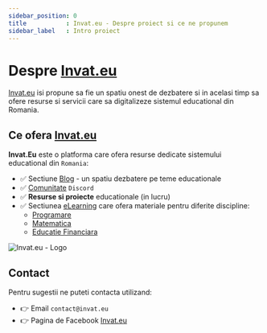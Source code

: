 ```yaml
---
sidebar_position: 0
title           : Invat.eu - Despre proiect si ce ne propunem
sidebar_label   : Intro proiect
---
```


# Despre [Invat.eu](https://invat.eu/)

[Invat.eu](https://invat.eu/) isi propune sa fie un spatiu onest de dezbatere si in acelasi timp sa ofere resurse si servicii care sa digitalizeze sistemul educational din Romania.

## Ce ofera [Invat.eu](https://invat.eu/)

**Invat.Eu** este o platforma care ofera resurse dedicate sistemului educational din `Romania`:

- ✅ Sectiune [Blog](https://www.blog.invat.eu/) - un spatiu dezbatere pe teme educationale
- ✅ [Comunitate](https://discord.gg/uh2WWTKt) `Discord`
- ✅ **Resurse si proiecte** educationale (in lucru)
- ✅ Sectiunea [eLearning](https://www.elearning.invat.eu/) care ofera materiale pentru diferite discipline:
  - [Programare](/programare/)
  - [Matematica](/matematica/)
  - [Educatie Financiara](/educatie-financiara/)

![Invat.eu - Logo](https://user-images.githubusercontent.com/50270662/227792451-d9cc7dab-4751-467e-b110-ea8683a82226.svg)

## Contact

Pentru sugestii ne puteti contacta utilizand: 

- 👉 Email `contact@invat.eu`
- 👉 Pagina de Facebook [Invat.eu](https://www.facebook.com/invat.eu) 
